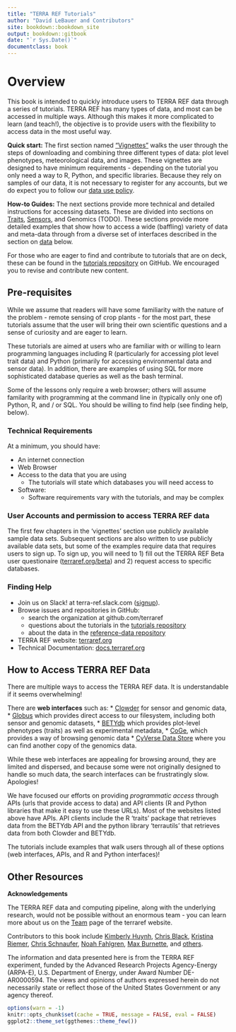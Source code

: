 ```yaml
---
title: "TERRA REF Tutorials"
author: "David LeBauer and Contributors"
site: bookdown::bookdown_site
output: bookdown::gitbook
date: "`r Sys.Date()`"
documentclass: book
---
```



# Overview

This book is intended to quickly introduce users to TERRA REF data through a series of tutorials. TERRA REF has many types of data, and most can be  accessed in multiple ways. Although this makes it more complicated to learn (and teach!), the objective is to provide users with the flexibility to access data in the most useful way.

**Quick start:** The first section named ["Vignettes"](#vignettes) walks the user through the steps of downloading and combining three different types of data: plot level phenotypes, meteorological data, and images. 
These vignettes are designed to have minimum requirements - depending on the tutorial you only need a way to R, Python, and specific libraries. 
Because they rely on samples of our data, it is not necessary to register for any accounts, but we do expect you to follow our [data use policy](#data_use_policy).

**How-to Guides:** The next sections provide more technical and detailed instructions for accessing datasets. 
These are divided into sections on [Traits](#traits), [Sensors](), and Genomics (TODO). These sections provide more detailed examples that show how to access a wide (baffling) variety of data and meta-data through from a diverse set of interfaces described in the section on [data](#data) below.

For those who are eager to find and contribute to tutorials that are on deck, these can be found in the [tutorials repository](https://github.com/terraref/tutorials) on GitHub. We encouraged you to revise and contribute new content.

## Pre-requisites

While we assume that readers will have some familiarity with the nature of the problem - remote sensing of crop plants - for the most part, these tutorials assume that the user will bring their own scientific questions and a sense of curiosity and are eager to learn. 

These tutorials are aimed at users who are familiar with or willing to learn programming languages including R (particularly for accessing plot level trait data) and Python (primarily for accessing environmental data and sensor data). In addition, there are examples of using SQL for more sophisticated database queries as well as the bash terminal.

Some of the lessons only require a web browser; others will assume familarity with programming at the command line in (typically only one of) Python, R, and / or SQL. You should be willing to find help (see finding help, below).

### Technical Requirements

At a minimum, you should have:

* An internet connection
* Web Browser
* Access to the data that you are using
    + The tutorials will state which databases you will need access to
* Software:
    + Software requirements vary with the tutorials, and may be complex

### User Accounts and permission to access TERRA REF data {#user-accounts}

The first few chapters in the 'vignettes' section use publicly available sample data sets.
Subsequent sections are also written to use publicly available data sets, but some of the examples require data that requires users to sign up.
To sign up, you will need to 1) fill out the TERRA REF Beta user questionaire ([terraref.org/beta](terraref.org/beta)) and 2) request access to specific databases.


### Finding Help

- Join us on Slack! at terra-ref.slack.com ([signup](https://terraref-slack-invite.herokuapp.com/)).
- Browse issues and repositories in GitHub: 
  - search the organization at github.com/terraref
  - questions about the tutorials in the [tutorials repository](https://github.com/terraref/tutorials/issues)
  - about the data in the [reference-data repository](https://github.com/terraref/reference-data/issues)
- TERRA REF website: [terraref.org](http://terraref.org/)
- Technical Documentation: [docs.terraref.org](docs.terraref.org)

## How to Access TERRA REF Data {#data}

There are multiple ways to access the TERRA REF data. 
It is understandable if it seems overwhelming!

There are **web interfaces** such as:
* [Clowder](https://docs.terraref.org/user-manual/how-to-access-data/using-clowder-sensor-and-genoomics-data) for sensor and genomic data, 
* [Globus](https://docs.terraref.org/user-manual/how-to-access-data/using-globus-sensor-and-genomics-data) which provides direct access to our filesystem, including both sensor and genomic datasets,
* [BETYdb](https://docs.terraref.org/user-manual/how-to-access-data/using-betydb-trait-data-experimental-metadata) which provides plot-level phenotypes (traits) as well as experimental metadata,
* [CoGe](https://docs.terraref.org/user-manual/how-to-access-data/using-coge-genomics), which provides a way of browsing genomic data
* [CyVerse Data Store](http://datacommons.cyverse.org/browse/iplant/home/shared/terraref) where you can find another copy of the genomics data. 

While these web interfaces are appealing for browsing around, they are limited and dispersed, and because some were not originally designed to handle so much data, the search interfaces can be frustratingly slow. Apologies!

We have focused our efforts on providing _programmatic access_ through APIs (urls that provide access to data) and API clients (R and Python libraries that make it easy to use these URLs). 
Most of the websites listed above have APIs.
API clients include the R 'traits' package that retrieves data from the BETYdb API and the python library 'terrautils' that retrieves data from both Clowder and BETYdb.

The tutorials include examples that walk users through all of these options (web interfaces, APIs, and R and Python interfaces)! 

## Other Resources

**Acknowledgements** 

The TERRA REF data and computing pipeline, along with the underlying research, would not be possible without an enormous team - you can learn more about us on the [Team](terraref.org/team) page of the terraref website.

Contributors to this book include [Kimberly Huynh](https://github.com/kimberlyh66), [Chris Black](https://github.com/infotroph), [Kristina Riemer](https://github.com/KristinaRiemer), [Chris Schnaufer](https://github.com/Chris-Schnaufer), [Noah Fahlgren](https://github.com/nfahlgren), [Max Burnette](https://github.com/max-zilla), and [others](https://github.com/terraref/tutorials/graphs/contributors).

The information and data presented here is from the TERRA REF experiment, funded by the Advanced Research Projects Agency-Energy (ARPA-E), U.S. Department of Energy, under Award Number DE-AR0000594. The views and opinions of authors expressed herein do not necessarily state or reflect those of the United States Government or any agency thereof.

```r
options(warn = -1)
knitr::opts_chunk$set(cache = TRUE, message = FALSE, eval = FALSE)
ggplot2::theme_set(ggthemes::theme_few())
```


